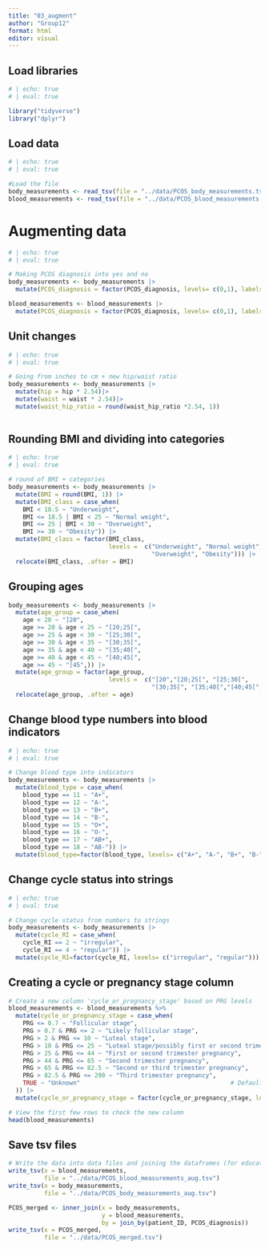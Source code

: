 ```yaml
---
title: "03_augment"
author: "Group12"
format: html
editor: visual
---
```


## Load libraries

```r
# | echo: true
# | eval: true

library("tidyverse")
library("dplyr")
```

## Load data

```r
# | echo: true
# | eval: true

#Load the file
body_measurements <- read_tsv(file = "../data/PCOS_body_measurements.tsv")
blood_measurements <- read_tsv(file = "../data/PCOS_blood_measurements.tsv")

```

# Augmenting data

```r
# | echo: true
# | eval: true

# Making PCOS diagnosis into yes and no
body_measurements <- body_measurements |> 
  mutate(PCOS_diagnosis = factor(PCOS_diagnosis, levels= c(0,1), labels=c("No", "Yes"))) 

blood_measurements <- blood_measurements |> 
  mutate(PCOS_diagnosis = factor(PCOS_diagnosis, levels= c(0,1), labels=c("No", "Yes")))

```

## Unit changes

```r
# | echo: true
# | eval: true

# Going from inches to cm + new hip/waist ratio
body_measurements <- body_measurements |> 
  mutate(hip = hip * 2.54)|>
  mutate(waist = waist * 2.54)|>
  mutate(waist_hip_ratio = round(waist_hip_ratio *2.54, 1))
  
```

## Rounding BMI and dividing into categories

```r
# | echo: true
# | eval: true

# round of BMI + categories
body_measurements <- body_measurements |>
  mutate(BMI = round(BMI, 1)) |> 
  mutate(BMI_class = case_when(
    BMI < 18.5 ~ "Underweight",
    BMI <= 18.5 | BMI < 25 ~ "Normal weight",
    BMI <= 25 | BMI < 30 ~ "Overweight",
    BMI >= 30 ~ "Obesity")) |>
  mutate(BMI_class = factor(BMI_class,
                            levels =  c("Underweight", "Normal weight",
                                        "Overweight", "Obesity"))) |>
  relocate(BMI_class, .after = BMI)
```

## Grouping ages

```r
body_measurements <- body_measurements |>
  mutate(age_group = case_when(
    age < 20 ~ "]20",
    age >= 20 & age < 25 ~ "[20;25[",
    age >= 25 & age < 30 ~ "[25;30[",
    age >= 30 & age < 35 ~ "[30;35[",
    age >= 35 & age < 40 ~ "[35;40[",
    age >= 40 & age < 45 ~ "[40;45[",
    age >= 45 ~ "[45",)) |>
  mutate(age_group = factor(age_group,
                            levels =  c("]20","[20;25[", "[25;30[",
                                        "[30;35[", "[35;40[","[40;45[", "[45"))) |>
  relocate(age_group, .after = age)
```

## Change blood type numbers into blood indicators

```r
# | echo: true
# | eval: true

# Change blood type into indicators
body_measurements <- body_measurements |>
  mutate(blood_type = case_when(
    blood_type == 11 ~ "A+",
    blood_type == 12 ~ "A-",
    blood_type == 13 ~ "B+",
    blood_type == 14 ~ "B-",
    blood_type == 15 ~ "O+",
    blood_type == 16 ~ "O-",
    blood_type == 17 ~ "AB+",
    blood_type == 18 ~ "AB-")) |> 
  mutate(blood_type=factor(blood_type, levels= c("A+", "A-", "B+", "B-", "O+", "O-", "AB+", "AB-")))

```

## Change cycle status into strings

```r
# | echo: true
# | eval: true

# Change cycle status from numbers to strings
body_measurements <- body_measurements |>
  mutate(cycle_RI = case_when(
    cycle_RI == 2 ~ "irregular",
    cycle_RI == 4 ~ "regular")) |> 
  mutate(cycle_RI=factor(cycle_RI, levels= c("irregular", "regular")))

```

## Creating a cycle or pregnancy stage column

```r
# Create a new column 'cycle_or_pregnancy_stage' based on PRG levels
blood_measurements <- blood_measurements %>%
  mutate(cycle_or_pregnancy_stage = case_when(
    PRG <= 0.7 ~ "Follicular stage",   
    PRG > 0.7 & PRG <= 2 ~ "Likely follicular stage",                        
    PRG > 2 & PRG <= 10 ~ "Luteal stage",                    
    PRG > 10 & PRG <= 25 ~ "Luteal stage/possibly first or second trimester pregnancy",
    PRG > 25 & PRG <= 44 ~ "First or second trimester pregnancy", 
    PRG > 44 & PRG <= 65 ~ "Second trimester pregnancy",     
    PRG > 65 & PRG <= 82.5 ~ "Second or third trimester pregnancy",      
    PRG > 82.5 & PRG <= 290 ~ "Third trimester pregnancy",     
    TRUE ~ "Unknown"                                          # Default case for out-of-range values
  )) |> 
  mutate(cycle_or_pregnancy_stage = factor(cycle_or_pregnancy_stage, levels= c("Follicular stage", "Likely follicular stage", "Luteal stage", "Luteal stage/possibly first or second trimester pregnancy", "First or second trimester pregnancy", "Second trimester pregnancy", "Second or third trimester pregnancy", "Third trimester pregnancy", "Unknown")))

# View the first few rows to check the new column
head(blood_measurements)
```

## Save tsv files

```r
# Write the data into data files and joining the dataframes (for educational purposes)
write_tsv(x = blood_measurements,
          file = "../data/PCOS_blood_measurements_aug.tsv")
write_tsv(x = body_measurements,
          file = "../data/PCOS_body_measurements_aug.tsv")

PCOS_merged <- inner_join(x = body_measurements,
                          y = blood_measurements,
                          by = join_by(patient_ID, PCOS_diagnosis))
write_tsv(x = PCOS_merged,
          file = "../data/PCOS_merged.tsv")
```
